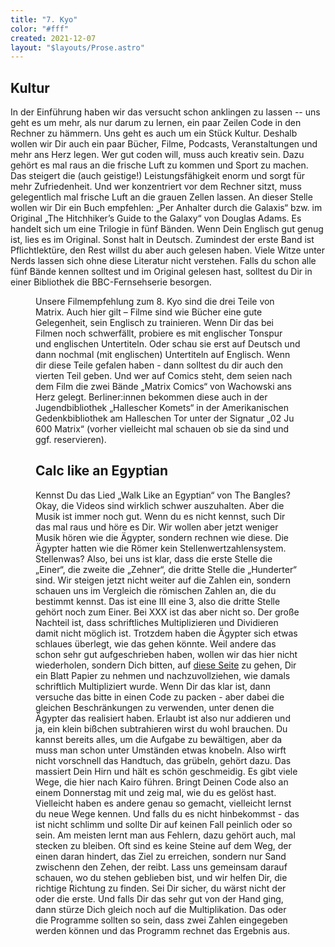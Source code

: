 ```yaml
---
title: "7. Kyo"
color: "#fff"
created: 2021-12-07
layout: "$layouts/Prose.astro"
---
```



## Kultur

In der Einführung haben wir das versucht schon anklingen zu lassen -- uns geht es um mehr, als nur darum zu lernen, ein
paar Zeilen Code in den Rechner zu hämmern. Uns geht es auch um ein Stück Kultur. Deshalb wollen wir Dir auch ein paar
Bücher, Filme, Podcasts, Veranstaltungen und mehr ans Herz legen. Wer gut coden will, muss auch kreativ sein. Dazu
gehört es mal raus an die frische Luft zu kommen und Sport zu machen. Das steigert die (auch geistige!)
Leistungsfähigkeit enorm und sorgt für mehr Zufriedenheit. Und wer konzentriert vor dem Rechner sitzt, muss gelegentlich
mal frische Luft an die grauen Zellen lassen. An dieser Stelle wollen wir Dir ein Buch empfehlen: „Per Anhalter durch
die Galaxis“ bzw. im Original „The Hitchhiker’s Guide to the Galaxy“ von Douglas Adams. Es handelt sich um eine Trilogie
in fünf Bänden. Wenn Dein Englisch gut genug ist, lies es im Original. Sonst halt in Deutsch. Zumindest der erste Band
ist Pflichtlektüre, den Rest willst du aber auch gelesen haben. Viele Witze unter Nerds lassen sich ohne diese Literatur
nicht verstehen. Falls du schon alle fünf Bände kennen solltest und im Original gelesen hast, solltest du Dir in einer
Bibliothek die BBC-Fernsehserie besorgen.

<Figure src="/images/kyo-7/Matrix-logo.png" alt="Matrix" />

Unsere Filmempfehlung zum 8. Kyo sind die drei Teile von Matrix. Auch hier gilt – Filme sind wie Bücher eine gute
Gelegenheit, sein Englisch zu trainieren. Wenn Dir das bei Filmen noch schwerfällt, probiere es mit englischer Tonspur
und englischen Untertiteln. Oder schau sie erst auf Deutsch und dann nochmal (mit englischen) Untertiteln auf Englisch.
Wenn dir diese Teile gefalen haben - dann solltest du dir auch den vierten Teil geben. Und wer auf Comics steht, dem
seien nach dem Film die zwei Bände „Matrix Comics“ von Wachowski ans Herz gelegt. Berliner:innen bekommen diese auch in
der Jugendbibliothek „Hallescher Komets“ in der Amerikanischen Gedenkbibliothek am Halleschen Tor unter der Signatur „02
Ju 600 Matrix“ (vorher vielleicht mal schauen ob sie da sind und ggf. reservieren).

## Calc like an Egyptian

Kennst Du das Lied „Walk Like an Egyptian“ von The Bangles? Okay, die Videos sind wirklich schwer auszuhalten. Aber die
Musik ist immer noch gut. Wenn du es nicht kennst, such Dir das mal raus und höre es Dir. Wir wollen aber jetzt weniger
Musik hören wie die Ägypter, sondern rechnen wie diese. Die Ägypter hatten wie die Römer kein Stellenwertzahlensystem.
Stellenwas? Also, bei uns ist klar, dass die erste Stelle die „Einer“, die zweite die „Zehner“, die dritte Stelle die
„Hunderter“ sind. Wir steigen jetzt nicht weiter auf die Zahlen ein, sondern schauen uns im Vergleich die römischen
Zahlen an, die du bestimmt kennst. Das ist eine III eine 3, also die dritte Stelle gehört noch zum Einer. Bei XXX ist
das aber nicht so. Der große Nachteil ist, dass schriftliches Multiplizieren und Dividieren damit nicht möglich ist.
Trotzdem haben die Ägypter sich etwas schlaues überlegt, wie das gehen könnte. Weil andere das schon sehr gut
aufgeschrieben haben, wollen wir das hier nicht wiederholen, sondern Dich bitten, auf
[diese Seite](http://www.spasslernen.de/geschichte/ges2.htm) zu gehen, Dir ein Blatt Papier zu nehmen und
nachzuvollziehen, wie damals schriftlich Multipliziert wurde. Wenn Dir das klar ist, dann versuche das bitte in einen
Code zu packen - aber dabei die gleichen Beschränkungen zu verwenden, unter denen die Ägypter das realisiert haben.
Erlaubt ist also nur addieren und ja, ein klein bißchen subtrahieren wirst du wohl brauchen. Du kannst bereits alles, um
die Aufgabe zu bewältigen, aber da muss man schon unter Umständen etwas knobeln. Also wirft nicht vorschnell das
Handtuch, das grübeln, gehört dazu. Das massiert Dein Hirn und hält es schön geschmeidig. Es gibt viele Wege, die hier
nach Kairo führen. Bringt Deinen Code also an einem Donnerstag mit und zeig mal, wie du es gelöst hast. Vielleicht haben
es andere genau so gemacht, vielleicht lernst du neue Wege kennen. Und falls du es nicht hinbekommst - das ist nicht
schlimm und sollte Dir auf keinen Fall peinlich oder so sein. Am meisten lernt man aus Fehlern, dazu gehört auch, mal
stecken zu bleiben. Oft sind es keine Steine auf dem Weg, der einen daran hindert, das Ziel zu erreichen, sondern nur
Sand zwischenn den Zehen, der reibt. Lass uns gemeinsam darauf schauen, wo du stehen geblieben bist, und wir helfen Dir,
die richtige Richtung zu finden. Sei Dir sicher, du wärst nicht der oder die erste. Und falls Dir das sehr gut von der
Hand ging, dann stürze Dich gleich noch auf die Multiplikation. Das oder die Programme sollten so sein, dass zwei Zahlen
eingegeben werden können und das Programm rechnet das Ergebnis aus.
